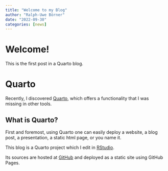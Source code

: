 ```yaml
---
title: "Welcome to my Blog"
author: "Ralph-Uwe Börner"
date: "2022-09-30"
categories: [news]
---
```


# Welcome!

This is the first post in a Quarto blog.

# Quarto

Recently, I discovered [Quarto](http://quarto.org), which offers a functionality that I was missing in other tools.

## What is Quarto?

First and foremost, using Quarto one can easily deploy a website, a blog post, a presentation, a static html page, or you name it.

This blog is a Quarto project which I edit in [RStudio](http://www.rstudio.com).

Its sources are hosted at [GitHub](http://github.com/ruboerner/Blog) and deployed as a static site using GitHub Pages.

